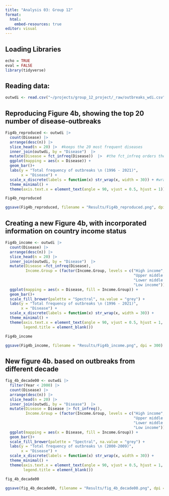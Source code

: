 ```yaml
---
title: "Analysis 03: Group 12"
format:
  html:
    embed-resources: true
editor: visual
---
```


## Loading Libraries

```r
echo = TRUE
eval = FALSE
library(tidyverse)
```

## Reading data:

```r
outwdi <- read.csv("~/projects/group_12_project/_raw/outbreaks_wdi.csv")
```

## Reproducing Figure 4b, showing the top 20 number of disease-outbreaks

```r

Fig4b_reproduced <- outwdi |> 
  count(Disease) |> 
  arrange(desc(n)) |> 
  slice_head(n = 20) |>  #keeps the 20 most frequent diseases
  inner_join(outwdi, by = "Disease")  |> 
  mutate(Disease = fct_infreq(Disease))  |>  #the fct_infreq orders the Disease by frequency
  ggplot(mapping = aes(x = Disease)) +
  geom_bar()+
  labs(y = "Total frequency of outbreaks \n (1996 - 2021)", 
       x = "Disease") +
  scale_x_discrete(labels = function(x) str_wrap(x, width = 30)) + #wraps text there is over 30 characters
  theme_minimal() +
  theme(axis.text.x = element_text(angle = 90, vjust = 0.5, hjust = 1))

Fig4b_reproduced

ggsave(Fig4b_reproduced, filename = "Results/Fig4b_reproduced.png", dpi = 300)
```

## Creating a new Figure 4b, with incorporated information on country income status

```r

Fig4b_income <- outwdi |> 
  count(Disease) |> 
  arrange(desc(n)) |> 
  slice_head(n = 20) |> 
  inner_join(outwdi, by = "Disease")  |> 
  mutate(Disease =fct_infreq(Disease),  
         Income.Group = (factor(Income.Group, levels = c("High income",
                                                         "Upper middle income", 
                                                         "Lower middle income", 
                                                         "Low income")))) |>
  ggplot(mapping = aes(x = Disease, fill = Income.Group)) +
  geom_bar()+
  scale_fill_brewer(palette = "Spectral", na.value = "grey") +
  labs(y = "Total frequency of outbreaks \n (1996 - 2021)", 
       x = "Disease") +
  scale_x_discrete(labels = function(x) str_wrap(x, width = 30)) +
  theme_minimal() +
  theme(axis.text.x = element_text(angle = 90, vjust = 0.5, hjust = 1, size = 8), 
        legend.title = element_blank())

Fig4b_income

ggsave(Fig4b_income, filename = "Results/Fig4b_income.png", dpi = 300)

```

## New figure 4b. based on outbreaks from different decade

```r

fig_4b_decade00 <- outwdi |> 
  filter(Year < 2000) |> 
  count(Disease) |> 
  arrange(desc(n)) |> 
  slice_head(n = 20) |> 
  inner_join(outwdi, by = "Disease")  |> 
  mutate(Disease = Disease |> fct_infreq(),  
         Income.Group = (factor(Income.Group, levels = c("High income",
                                                         "Upper middle income", 
                                                         "Lower middle income", 
                                                         "Low income")))) |>
  ggplot(mapping = aes(x = Disease, fill = Income.Group)) +
  geom_bar()+
  scale_fill_brewer(palette = "Spectral", na.value = "grey") +
  labs(y = "Total frequency of outbreaks \n (2000-2009)", 
       x = "Disease") +
  scale_x_discrete(labels = function(x) str_wrap(x, width = 30)) +
  theme_minimal() +
  theme(axis.text.x = element_text(angle = 90, vjust = 0.5, hjust = 1, size = 8), 
        legend.title = element_blank())

fig_4b_decade00

ggsave(fig_4b_decade00, filename = "Results/fig_4b_decade00.png", dpi = 300)
```
